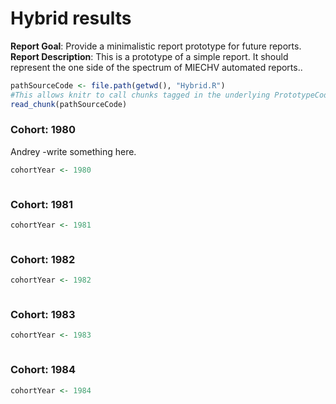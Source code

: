 <!-- Specify the report's official name, goal & description. -->
# Hybrid results
**Report Goal**:  Provide a minimalistic report prototype for future reports.
**Report Description**: This is a prototype of a simple report.  It should represent the one side of the spectrum of MIECHV automated reports..

<!-- Point knitr to the underlying code file so it knows where to look for the chunks. -->
```r
pathSourceCode <- file.path(getwd(), "Hybrid.R")
#This allows knitr to call chunks tagged in the underlying PrototypeCode.R file.
read_chunk(pathSourceCode) 
```

### Cohort: 1980
Andrey -write something here.
```r
cohortYear <- 1980
```
```r
```


### Cohort: 1981
```r
cohortYear <- 1981
```
```r
```

### Cohort: 1982
```r
cohortYear <- 1982
```
```r
```

### Cohort: 1983
```r
cohortYear <- 1983
```
```r
```


### Cohort: 1984
```r
cohortYear <- 1984
```
```r
```

